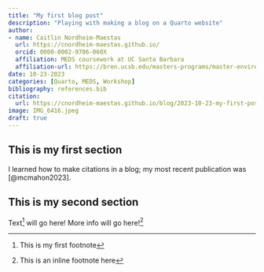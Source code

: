 ```yaml
---
title: "My first blog post"
description: "Playing with making a blog on a Quarto website"
author: 
- name: Caitlin Nordheim-Maestas
  url: https://cnordheim-maestas.github.io/
  orcid: 0000-0002-9786-060X
  affiliation: MEDS coursework at UC Santa Barbara
  affiliation-url: https://bren.ucsb.edu/masters-programs/master-environmental-data-science/academics-meds
date: 10-23-2023
categories: [Quarto, MEDS, Workshop]
bibliography: references.bib
citation:
  url: https://cnordheim-maestas.github.io/blog/2023-10-23-my-first-post/
image: IMG_6416.jpeg
draft: true
---
```


## This is my first section

I learned how to make citations in a blog; my most recent publication was [@mcmahon2023].

## This is my second section

Text[^1] will go here! More info will go here![^2]

[^1]: This is my first footnote

[^2]: This is an inline footnote here
